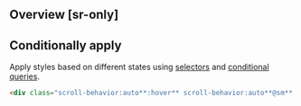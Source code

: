 ## Overview [sr-only]
<Overview/>

## Conditionally apply
Apply styles based on different states using [selectors](/docs/state-selectors) and [conditional queries](/docs/conditional-queries).
```html
<div class="scroll-behavior:auto**:hover** scroll-behavior:auto**@sm** scroll-behavior:auto**@dark** scroll-behavior:auto**@print**">…</div>
```

